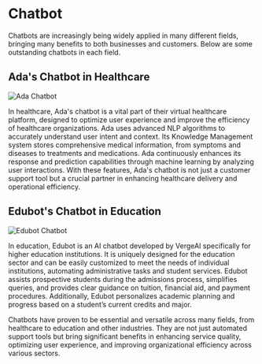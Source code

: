 # Chatbot

Chatbots are increasingly being widely applied in many different fields, bringing many benefits to both businesses
and customers. Below are some outstanding chatbots in each field.

## Ada's Chatbot in Healthcare

![Ada Chatbot](../../../public/assets/chapter_2/2.4.png)

In healthcare, Ada's chatbot is a vital part of their virtual healthcare platform, designed to optimize user experience
and improve the efficiency of healthcare organizations. Ada uses advanced NLP algorithms to accurately understand user
intent and context. Its Knowledge Management system stores comprehensive medical information, from symptoms and diseases
to treatments and medications. Ada continuously enhances its response and prediction capabilities through machine learning
by analyzing user interactions. With these features, Ada's chatbot is not just a customer support tool but a crucial partner
in enhancing healthcare delivery and operational efficiency.

## Edubot's Chatbot in Education

![Edubot Chatbot](../../../public/assets/chapter_2/2.5.png)

In education, Edubot is an AI chatbot developed by VergeAI specifically for higher education institutions. It is uniquely designed
for the education sector and can be easily customized to meet the needs of individual institutions, automating administrative tasks
and student services. Edubot assists prospective students during the admissions process, simplifies queries, and provides clear
guidance on tuition, financial aid, and payment procedures. Additionally, Edubot personalizes academic planning and progress based
on a student’s current credits and major.

Chatbots have proven to be essential and versatile across many fields, from healthcare to education and other industries. They are
not just automated support tools but bring significant benefits in enhancing service quality, optimizing user experience, and
improving organizational efficiency across various sectors.
